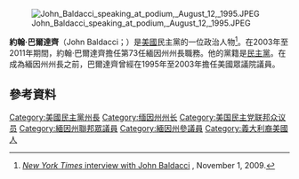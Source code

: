 [[File:John_Baldacci_speaking_at_podium,_August_12,_1995.JPEG|thumb]]

'''約翰·巴爾達齊'''（John Baldacci；{{bd|1955年|1月30日}}）是[[美國|美國]]民主黨的一位政治人物<ref>[http://www.nytimes.com/2009/11/01/magazine/01fob-q4-t.html ''New York Times'' interview with John Baldacci] {{Wayback|url=http://www.nytimes.com/2009/11/01/magazine/01fob-q4-t.html |date=20150816194310 }}, November 1, 2009.</ref>。在2003年至2011年期間，約翰·巴爾達齊擔任第73任緬因州州長職務。他的黨籍是[[民主黨_(美國)|民主黨]]。在成為緬因州州長之前，巴爾達齊曾經在1995年至2003年擔任美國眾議院議員。

== 參考資料 ==
{{reflist}}

{{DEFAULTSORT: Baldacci, John}}
[[Category:美國民主黨州長|Category:美國民主黨州長]]
[[Category:缅因州州长|Category:缅因州州长]]
[[Category:美国民主党联邦众议员|Category:美国民主党联邦众议员]]
[[Category:緬因州聯邦眾議員|Category:緬因州聯邦眾議員]]
[[Category:緬因州參議員|Category:緬因州參議員]]
[[Category:義大利裔美國人|Category:義大利裔美國人]]